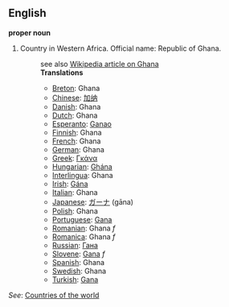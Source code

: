 ==English==

'''proper noun'''

# Country in Western Africa. Official name: Republic of Ghana.
#:see also [[en:Ghana|Wikipedia article on Ghana]]
#:'''Translations'''
#:*[[Breton]]: Ghana
#:*[[Chinese]]: [[加纳]]
#:*[[Danish]]: Ghana
#:*[[Dutch]]: Ghana
#:*[[Esperanto]]: [[Ganao]]
#:*[[Finnish]]: Ghana
#:*[[French]]: Ghana
#:*[[German]]: Ghana
#:*[[Greek]]: [[Γκάνα]]
#:*[[Hungarian]]: [[Ghána]]
#:*[[Interlingua]]: Ghana
#:*[[Irish]]: [[Gána]]
#:*[[Italian]]: Ghana
#:*[[Japanese]]: [[ガーナ]] (gāna)
#:*[[Polish]]: Ghana
#:*[[Portuguese]]: [[Gana]]
#:*[[Romanian]]: Ghana ''f''
#:*[[Romanica]]: Ghana ''f''
#:*[[Russian]]: [[Гана]]
#:*[[Slovene]]: [[Gana]] ''f''
#:*[[Spanish]]: Ghana
#:*[[Swedish]]: Ghana
#:*[[Turkish]]: [[Gana]]

''See'': [[Countries of the world]]